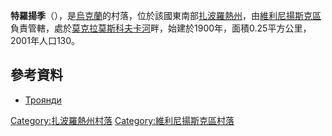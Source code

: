 {{coord|47|52|50|N|35|29|25|E|scale:30000|display=title}}

'''特羅揚季'''（{{lang-uk|Троянди}}），是[[烏克蘭|烏克蘭]]的村落，位於該國東南部[[扎波羅熱州|扎波羅熱州]]，由[[維利尼揚斯克區|維利尼揚斯克區]]負責管轄，處於[[莫克拉莫斯科夫卡河|莫克拉莫斯科夫卡河]]畔，始建於1900年，面積0.25平方公里，2001年人口130。

==參考資料==
* [http://gska2.rada.gov.ua/pls/z7502/A005?rdat1=02.01.2008&rf7571=12090 Троянди]{{dead link|date=2018年3月 |bot=InternetArchiveBot |fix-attempted=yes }}

[[Category:扎波羅熱州村落|Category:扎波羅熱州村落]]
[[Category:維利尼揚斯克區村落|Category:維利尼揚斯克區村落]]


{{Zaporizhia-geo-stub}}
